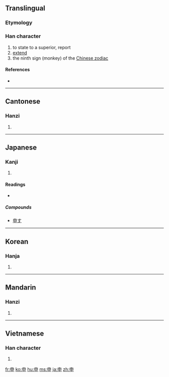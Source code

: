 {{also|甲}}
==Translingual==

===Etymology===
{{Han etyl}}

===Han character===
{{Han char|rn=102|rad=田|as=00|sn=5|four=5000<sub>6</sub>|canj=中田中 (LWL)}}

# to state to a superior, report
# [[extend]]
# the ninth sign (monkey) of the [[Wikipedia:Chinese zodiac|Chinese zodiac]]

====References====
* {{Han ref|kx=0758.040|dkj=21726|dj=1168.010|hdz=42526.010|uh=7533|ud=30003|bh=A5D3|bd=42451}}

----

==Cantonese==

===Hanzi===
{{yue-hanzi|jyut=|y=san1}}

# {{defn|Cantonese|sort=田00}}

----

==Japanese==

===Kanji===
{{ja-kanji|grade=3|rs=田00}}

# {{defn|Japanese}}

====Readings====
* {{ja-readings|on=[[しん]] (shin)|kun=[[もうす]] (mousu), [[のびる]] (nobiru), [[さる]] (saru)|nanori=}}

=====Compounds=====
* [[申す]]

----

==Korean==

===Hanja===
{{ko-hanja|hangeul=신|eumhun=|rv=sin|mr=sin|y=sin}}

# {{defn|Korean|sort=田00}}

----

==Mandarin==

===Hanzi===
{{cmn-hanzi|pin=[[shēn]] ([[shen1]])|wg=shen<sup>1</sup>}}

# {{defn|Mandarin|sort=田00}}

----

==Vietnamese==

===Han character===
{{vi-hantu|[[thân]]|rs=田00}}

# {{defn|Vietnamese|sort=田00}}

[[fr:申]]
[[ko:申]]
[[hu:申]]
[[ms:申]]
[[ja:申]]
[[zh:申]]